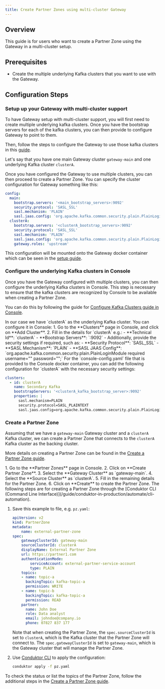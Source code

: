 ```yaml
---
title: Create Partner Zones using multi-cluster Gateway
---
```

## Overview

This guide is for users who want to create a Partner Zone using the Gateway in a multi-cluster setup.

## Prerequisites
* Create the multiple underlying Kafka clusters that you want to use with the Gateway.

## Configuration Steps

### Setup up your Gateway with multi-cluster support

To have Gateway setup with multi-cluster support, you will first need to create multiple underlying kafka clusters. Once you have the bootstrap servers for each of the kafka clusters, you can then provide to configure Gateway to point to them.

Then, follow the steps to configure the Gateway to use those kafka clusters in this [guide](/guide/conduktor-in-production/deploy-artifacts/deploy-gateway/index#configure-gateway-for-multi-clusters).

Let's say that you have one main Gateway cluster `gateway-main` and one underlying Kafka cluster `clusterA`.

Once you have configured the Gateway to use multiple clusters, you can then proceed to create a Partner Zone. You can specify the cluster configuration for Gateway something like this:

```yaml title="cluster-config.yaml"
config:
  main:
    bootstrap.servers: '<main_bootstrap_servers>:9092'
    security.protocol: 'SASL_SSL'
    sasl.mechanism: 'PLAIN'
    sasl.jaas.config: 'org.apache.kafka.common.security.plain.PlainLoginModule required username="<main_api_key>" password="<main_api_secret>";'
  clusterA:
    bootstrap.servers: '<clusterA_bootstrap_servers>:9092'
    security.protocol: 'SASL_SSL'
    sasl.mechanism: 'PLAIN'
    sasl.jaas.config: 'org.apache.kafka.common.security.plain.PlainLoginModule required username="<clusterA_api_key>" password="<clusterA_api_secret>";'
    gateway.roles: 'upstream'
```

This configuration will be mounted onto the Gateway docker container which can be seen in the [setup guide](/guide/conduktor-in-production/deploy-artifacts/deploy-gateway/index#configure-gateway-for-multi-clusters).

### Configure the underlying Kafka clusters in Console

Once you have the Gateway configured with multiple clusters, you can then configure the underlying Kafka clusters in Console. This step is necessary to ensure that the kafka clusters are recognized by Console to be available when creating a Partner Zone.

You can do this by following the guide for [Configure Kafka Clusters guide in Console](guide/conduktor-in-production/admin/configure-clusters#connect-to-a-secure-kafka-cluster).

<Tabs>
<Tab title="Using Console UI">
In our case we have `clusterA` as the underlying Kafka cluster. You can configure it in Console:
1. Go to the **Clusters** page in Console, and click on **Add Cluster**.
2. Fill in the details for `clusterA` e.g.:
    - **Technical Id**: `clusterA`
    - **Bootstrap Servers**: `<clusterA_kafka_bootstrap_server>:9092`
    - Additionally, provide the security settings if required, such as:
        - **Security Protocol**: `SASL_SSL`
        - **SASL Mechanism**: `PLAIN`
        - **SASL JAAS Config**: `org.apache.kafka.common.security.plain.PlainLoginModule required username="<clusterA_api_key>" password="<clusterA_api_secret>";`
</Tab>
<Tab title="Using Conduktor Configuration File">
For the `console-config.yaml` file that is provided to the Console docker container, you can add the following configuration for `clusterA` with the necessary security settings:

```yaml title="console-config.yaml"
clusters:
  - id: clusterA
    name: Secondary Kafka
    bootstrapServers: '<clusterA_kafka_bootstrap_server>:9092'
    properties: |
      sasl.mechanism=PLAIN
      security.protocol=SASL_PLAINTEXT
      sasl.jaas.config=org.apache.kafka.common.security.plain.PlainLoginModule required username="admin" password="admin-secret";
```
</Tab>
</Tabs>

### Create a Partner Zone

Assuming that we have a `gateway-main` Gateway cluster and a `clusterA` Kafka cluster, we can create a Partner Zone that connects to the `clusterA` Kafka cluster as the backing cluster.

More details on creating a Partner Zone can be found in the [Create a Partner Zone guide](/guide/use-cases/third-party-data#create-a-partner-zone). 

<Tabs>
<Tab title="Using Console UI">
1. Go to the **Partner Zones** page in Console.
2. Click on **Create Partner Zone**.
3. Select the **Gateway Cluster** as `gateway-main`.
4. Select the **Source Cluster** as `clusterA`.
5. Fill in the remaining details for the Partner Zone.
6. Click on **Create** to create the Partner Zone.
</Tab>
<Tab title="Using Conduktor CLI">
The following steps are for creating a Partner Zone through the [Conduktor CLI (Command Line Interface)](/guide/conduktor-in-production/automate/cli-automation).

1. Save this example to file, e.g. `pz.yaml`:

    ```yaml
    apiVersion: v2
    kind: PartnerZone
    metadata:
        name: external-partner-zone
    spec:
        gatewayClusterId: gateway-main
        sourceClusterId: clusterA
        displayName: External Partner Zone
        url: https://partner1.com
        authenticationMode:
            serviceAccount: external-partner-service-account
            type: PLAIN
        topics:
        - name: topic-a
          backingTopic: kafka-topic-a
          permission: WRITE
        - name: topic-b
          backingTopic: kafka-topic-a
          permission: READ
        partner:
          name: John Doe
          role: Data analyst
          email: johndoe@company.io
          phone: 07827 837 177
    ```

    Note that when creating the Partner Zone, the `spec.sourceClusterId` is set to `clusterA`, which is the Kafka cluster that the Partner Zone will connect to. The `spec.gatewayClusterId` is set to `gateway-main`, which is the Gateway cluster that will manage the Partner Zone.

1. Use [Conduktor CLI](/guide/conduktor-in-production/automate/cli-automation) to apply the configuration:

    ```bash
    conduktor apply -f pz.yaml
    ```

To check the status or list the topics of the Partner Zone, follow the additional steps in the [Create a Partner Zone guide](/guide/use-cases/third-party-data#create-a-partner-zone).
</Tab>
</Tabs>

